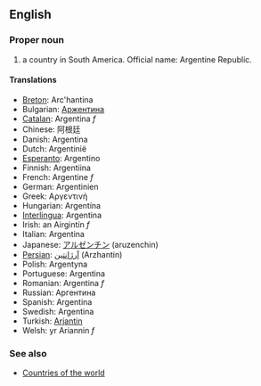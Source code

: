 ==English==

===Proper noun===

# a country in South America. Official name: Argentine Republic.

====Translations====

*[[Breton]]: Arc'hantina
*Bulgarian: [[Аржентина]]
*[[Catalan]]: Argentina ''f''
*Chinese: 阿根廷
*Danish: Argentina
*Dutch: Argentinië
*[[Esperanto]]: Argentino
*Finnish: Argentiina
*French: Argentine ''f''
*German: Argentinien
*Greek: Αργεντινή
*Hungarian: Argentína
*[[Interlingua]]: Argentina
*Irish: an Airgintín ''f''
*Italian: Argentina
*Japanese: [[アルゼンチン]] (aruzenchin)
*[[Persian]]: [[آرژانتین]] (Arzhantin)
*Polish: Argentyna
*Portuguese: Argentina
*Romanian: Argentina ''f''
*Russian: Аргентина
*Spanish: Argentina
*Swedish: Argentina
*Turkish: [[Arjantin]]
*Welsh: yr Ariannin ''f''

===See also===
*[[Countries of the world]]